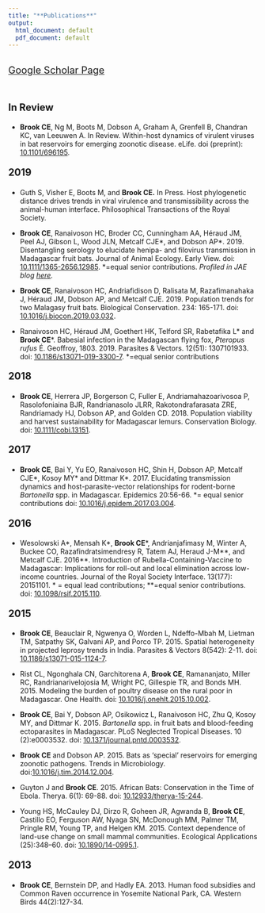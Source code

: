 ```yaml
---
title: "**Publications**"
output:
  html_document: default
  pdf_document: default
---
```


<style type="text/css">
h1.title {
  font-size: 31px;
  text-align: left;
  color:black;
}
</style>

<br>
<div style="text-align: left; font-size: 1.4em;">
<a href="https://scholar.google.com/citations?user=jDzdfmMAAAAJ&hl=en&oi=ao">Google Scholar Page</a></div>

<br>

<div style="text-align: left; font-size: 1.4em;">
**In Review**
</div>

-	**Brook CE**, Ng M, Boots M, Dobson A, Graham A, Grenfell B, Chandran KC, van Leeuwen A. In Review. Within-host dynamics of virulent viruses in bat reservoirs for emerging zoonotic disease. eLife. doi (preprint): [10.1101/696195](https://doi.org/10.1101/696195).


<div style="text-align: left; font-size: 1.4em;">
**2019**
</div>

- Guth S, Visher E, Boots M, and **Brook CE.** In Press. Host phylogenetic distance drives trends in viral virulence and transmissibility across the animal-human interface. Philosophical Transactions of the Royal Society. 

- **Brook CE**, Ranaivoson HC, Broder CC, Cunningham AA, Héraud JM, Peel AJ, Gibson L, Wood JLN, Metcalf CJE\*, and Dobson AP\*. 2019. Disentangling serology to elucidate henipa- and filovirus transmission in Madagascar fruit bats. Journal of Animal Ecology. Early View. doi: [10.1111/1365-2656.12985](https://doi.org/10.1111/1365-2656.12985). \*=equal senior contributions. *Profiled in JAE blog [here](https://animalecologyinfocus.com/2019/04/16/disentangling-disease-transmission-in-madagascar-fruit-bats/).*

- **Brook CE**, Ranaivoson HC, Andriafidison D, Ralisata M, Razafimanahaka J, Héraud JM, Dobson AP, and Metcalf CJE. 2019. Population trends for two Malagasy fruit bats. Biological Conservation. 234: 165-171. doi: [10.1016/j.biocon.2019.03.032](https://doi.org/10.1016/j.biocon.2019.03.032).

-	Ranaivoson HC, Héraud JM, Goethert HK, Telford SR, Rabetafika L\* and **Brook CE**\*. Babesial infection in the Madagascan flying fox, *Pteropus rufus* É. Geoffroy, 1803. 2019. Parasites & Vectors. 12(51): 1307101933. doi:  [10.1186/s13071-019-3300-7](https://doi.org/10.1186/s13071-019-3300-7). \*=equal senior contributions

<div style="text-align: left; font-size: 1.4em;">
**2018**
</div>

- **Brook CE**, Herrera JP, Borgerson C, Fuller E, Andriamahazoarivosoa P, Rasolofoniaina BJR, Randrianasolo JLRR, Rakotondrafarasata ZRE, Randriamady HJ, Dobson AP, and Golden CD. 2018. Population viability and harvest sustainability for Madagascar lemurs. Conservation Biology. doi: [10.1111/cobi.13151](https://doi.org/10.1111/cobi.13151).

<div style="text-align: left; font-size: 1.4em;">
**2017**
</div>

- **Brook CE**, Bai Y, Yu EO, Ranaivoson HC, Shin H, Dobson AP, Metcalf CJE\*, Kosoy MY\* and Dittmar K\*. 2017. Elucidating transmission dynamics and host-parasite-vector relationships for rodent-borne *Bartonella* spp. in Madagascar. Epidemics 20:56-66. \*= equal senior contributions doi: [10.1016/j.epidem.2017.03.004](https://doi.org/10.1016/j.epidem.2017.03.004).

<div style="text-align: left; font-size: 1.4em;">
**2016**
</div>

- Wesolowski A\*, Mensah K\*, **Brook CE**\*, Andrianjafimasy M, Winter A, Buckee CO, Razafindratsimendresy R, Tatem AJ, Heraud J-M\*\*, and Metcalf CJE. 2016\*\*. Introduction of Rubella-Containing-Vaccine to Madagascar: Implications for roll-out and local elimination across low-income countries. Journal of the Royal Society Interface. 13(177): 20151101. \* =  equal lead contributions; \*\*=equal senior contributions. doi: [10.1098/rsif.2015.110](https://doi.org/10.1098/rsif.2015.110).

<div style="text-align: left; font-size: 1.4em;">
**2015**
</div>

- **Brook CE**, Beauclair R, Ngwenya O, Worden L,  Ndeffo-Mbah M, Lietman TM, Satpathy SK,  Galvani AP, and Porco TP. 2015. Spatial heterogeneity in projected leprosy trends in India. Parasites & Vectors 8(542): 2-11. doi: [10.1186/s13071-015-1124-7](https://doi.org/10.1186/s13071-015-1124-7).

- Rist CL, Ngonghala CN,  Garchitorena A, **Brook CE**, Ramananjato, Miller RC, Randrianarivelojosia M, Wright PC, Gillespie TR, and Bonds MH. 2015. Modeling the burden of poultry disease on the rural poor in Madagascar. One Health. doi: [10.1016/j.onehlt.2015.10.002](https://doi.org/10.1016/j.onehlt.2015.10.002).

- **Brook CE**, Bai Y, Dobson AP, Osikowicz L, Ranaivoson HC, Zhu Q, Kosoy MY, and Dittmar K. 2015. *Bartonella* spp. in fruit bats and blood-feeding ectoparasites in Madagascar. PLoS Neglected Tropical Diseases. 10 (2):e0003532. doi: [10.1371/journal.pntd.0003532](https://doi.org/10.1371/journal.pntd.0003532).

- **Brook CE** and Dobson AP. 2015. Bats as ‘special’ reservoirs for emerging zoonotic pathogens. Trends in Microbiology. doi:[10.1016/j.tim.2014.12.004](https://doi.org/10.1016/j.tim.2014.12.004).

- Guyton J and **Brook CE**. 2015. African Bats: Conservation in the Time of Ebola. Therya. 6(1): 69-88. doi: [10.12933/therya-15-244](https://doi.org/10.12933/therya-15-244).

- Young HS, McCauley DJ, Dirzo R, Goheen JR, Agwanda B, **Brook CE**, Castillo EO, Ferguson AW, Nyaga SN, McDonough MM, Palmer TM, Pringle RM, Young TP, and Helgen KM. 2015. Context dependence of land-use change on small mammal communities. Ecological Applications (25):348–60. doi: [10.1890/14-0995.1](https://doi.org/10.1890/14-0995.1).

<div style="text-align: left; font-size: 1.4em;">
**2013**
</div>

- **Brook CE**, Bernstein DP, and Hadly EA. 2013. Human food subsidies and Common Raven occurrence in Yosemite National Park, CA. Western Birds 44(2):127-34.
